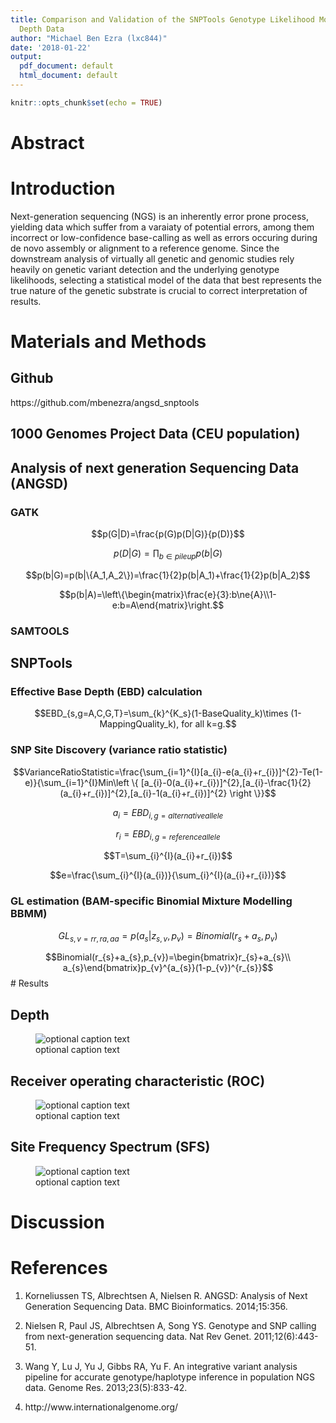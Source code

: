 ```yaml
---
title: Comparison and Validation of the SNPTools Genotype Likelihood Model Using Low
  Depth Data
author: "Michael Ben Ezra (lxc844)"
date: '2018-01-22'
output:
  pdf_document: default
  html_document: default
---
```


```r
knitr::opts_chunk$set(echo = TRUE)
```

# Abstract

# Introduction

Next-generation sequencing (NGS) is an inherently error prone process, yielding data which suffer from a varaiaty of potential errors, among them incorrect or low-confidence base-calling as well as errors occuring during de novo assembly or alignment to a reference genome. Since the downstream analysis of virtually all genetic and genomic studies rely heavily on genetic variant detection and the underlying genotype likelihoods, selecting a statistical model of the data that best represents the true nature of the genetic substrate is crucial to correct interpretation of results.

# Materials and Methods

## Github

https://github.com/mbenezra/angsd_snptools

## 1000 Genomes Project Data (CEU population)

## Analysis of next generation Sequencing Data (ANGSD)

### GATK

$$p(G|D)=\frac{p(G)p(D|G)}{p(D)}$$

$$p(D|G)=\prod_{b\in{pileup}}p(b|G)$$

$$p(b|G)=p(b|\{A_1,A_2\})=\frac{1}{2}p(b|A_1)+\frac{1}{2}p(b|A_2)$$

$$p(b|A)=\left\{\begin{matrix}\frac{e}{3}:b\ne{A}\\1-e:b=A\end{matrix}\right.$$

### SAMTOOLS

## SNPTools

### Effective Base Depth (EBD) calculation

$$EBD_{s,g=A,C,G,T}=\sum_{k}^{K_s}(1-BaseQuality_k)\times (1-MappingQuality_k), for all k=g.$$

### SNP Site Discovery (variance ratio statistic)

$$VarianceRatioStatistic=\frac{\sum_{i=1}^{I}[a_{i}-e(a_{i}+r_{i})]^{2}-Te(1-e)}{\sum_{i=1}^{I}Min\left \{ [a_{i}-0(a_{i}+r_{i})]^{2},[a_{i}-\frac{1}{2}(a_{i}+r_{i})]^{2},[a_{i}-1(a_{i}+r_{i})]^{2} \right \}}$$

$$a_{i}=EBD_{i,g=alternative allele}$$

$$r_{i}=EBD_{i,g=reference allele}$$

$$T=\sum_{i}^{I}(a_{i}+r_{i})$$

$$e=\frac{\sum_{i}^{I}(a_{i})}{\sum_{i}^{I}(a_{i}+r_{i})}$$

### GL estimation (BAM-specific Binomial Mixture Modelling BBMM)

$$GL_{s,v=rr,ra,aa}=p(a_{s}|z_{s,v},p_{v})=Binomial(r_{s}+a_{s},p_{v})$$

$$Binomial(r_{s}+a_{s},p_{v})=\begin{bmatrix}r_{s}+a_{s}\\ a_{s}\end{bmatrix}p_{v}^{a_{s}}(1-p_{v})^{r_{s}}$$
# Results

## Depth

![optional caption text](../scripts/depth.png)

## Receiver operating characteristic (ROC)

![optional caption text](../scripts/roc.png)

## Site Frequency Spectrum (SFS)

![optional caption text](../scripts/sfs.png)

# Discussion

# References

1.	Korneliussen TS, Albrechtsen A, Nielsen R. ANGSD: Analysis of Next Generation Sequencing Data. BMC Bioinformatics. 2014;15:356.

2.	Nielsen R, Paul JS, Albrechtsen A, Song YS. Genotype and SNP calling from next-generation sequencing data. Nat Rev Genet. 2011;12(6):443-51.

3.	Wang Y, Lu J, Yu J, Gibbs RA, Yu F. An integrative variant analysis pipeline for accurate genotype/haplotype inference in population NGS data. Genome Res. 2013;23(5):833-42.

4. http://www.internationalgenome.org/